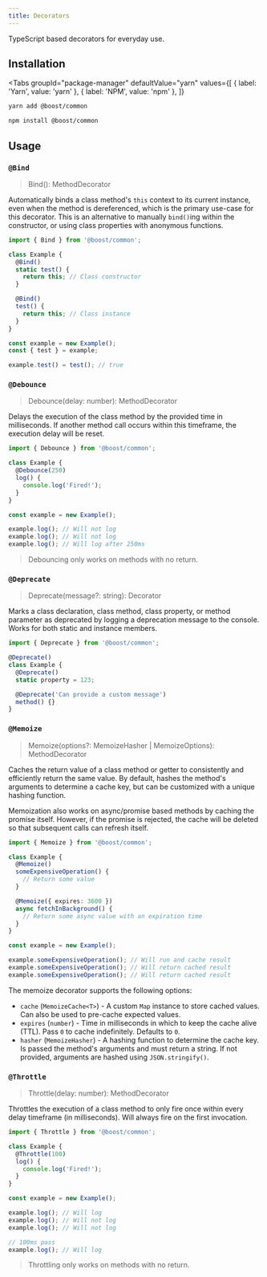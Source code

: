 ```yaml
---
title: Decorators
---
```



TypeScript based decorators for everyday use.

## Installation

<Tabs
  groupId="package-manager"
  defaultValue="yarn"
  values={[
    { label: 'Yarn', value: 'yarn' },
    { label: 'NPM', value: 'npm' },
  ]}
>
  <TabItem value="yarn">

```bash
yarn add @boost/common
```

  </TabItem>
  <TabItem value="npm">

```bash
npm install @boost/common
```

  </TabItem>
</Tabs>

## Usage

### `@Bind`

> Bind(): MethodDecorator

Automatically binds a class method's `this` context to its current instance, even when the method is
dereferenced, which is the primary use-case for this decorator. This is an alternative to manually
`bind()`ing within the constructor, or using class properties with anonymous functions.

```ts
import { Bind } from '@boost/common';

class Example {
  @Bind()
  static test() {
    return this; // Class constructor
  }

  @Bind()
  test() {
    return this; // Class instance
  }
}

const example = new Example();
const { test } = example;

example.test() = test(); // true
```

### `@Debounce`

> Debounce(delay: number): MethodDecorator

Delays the execution of the class method by the provided time in milliseconds. If another method
call occurs within this timeframe, the execution delay will be reset.

```ts
import { Debounce } from '@boost/common';

class Example {
  @Debounce(250)
  log() {
    console.log('Fired!');
  }
}

const example = new Example();

example.log(); // Will not log
example.log(); // Will not log
example.log(); // Will log after 250ms
```

> Debouncing only works on methods with no return.

### `@Deprecate`

> Deprecate(message?: string): Decorator

Marks a class declaration, class method, class property, or method parameter as deprecated by
logging a deprecation message to the console. Works for both static and instance members.

```ts
import { Deprecate } from '@boost/common';

@Deprecate()
class Example {
  @Deprecate()
  static property = 123;

  @Deprecate('Can provide a custom message')
  method() {}
}
```

### `@Memoize`

> Memoize(options?: MemoizeHasher | MemoizeOptions): MethodDecorator

Caches the return value of a class method or getter to consistently and efficiently return the same
value. By default, hashes the method's arguments to determine a cache key, but can be customized
with a unique hashing function.

Memoization also works on async/promise based methods by caching the promise itself. However, if the
promise is rejected, the cache will be deleted so that subsequent calls can refresh itself.

```ts
import { Memoize } from '@boost/common';

class Example {
  @Memoize()
  someExpensiveOperation() {
    // Return some value
  }

  @Memoize({ expires: 3600 })
  async fetchInBackground() {
    // Return some async value with an expiration time
  }
}

const example = new Example();

example.someExpensiveOperation(); // Will run and cache result
example.someExpensiveOperation(); // Will return cached result
example.someExpensiveOperation(); // Will return cached result
```

The memoize decorator supports the following options:

- `cache` (`MemoizeCache<T>`) - A custom `Map` instance to store cached values. Can also be used to
  pre-cache expected values.
- `expires` (`number`) - Time in milliseconds in which to keep the cache alive (TTL). Pass `0` to
  cache indefinitely. Defaults to `0`.
- `hasher` (`MemoizeHasher`) - A hashing function to determine the cache key. Is passed the method's
  arguments and must return a string. If not provided, arguments are hashed using
  `JSON.stringify()`.

### `@Throttle`

> Throttle(delay: number): MethodDecorator

Throttles the execution of a class method to only fire once within every delay timeframe (in
milliseconds). Will always fire on the first invocation.

```ts
import { Throttle } from '@boost/common';

class Example {
  @Throttle(100)
  log() {
    console.log('Fired!');
  }
}

const example = new Example();

example.log(); // Will log
example.log(); // Will not log
example.log(); // Will not log

// 100ms pass
example.log(); // Will log
```

> Throttling only works on methods with no return.
